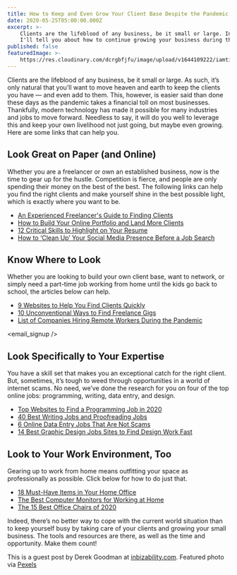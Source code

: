 ```yaml
---
title: How to Keep and Even Grow Your Client Base Despite the Pandemic
date: 2020-05-25T05:00:00.000Z
excerpt: >-
    Clients are the lifeblood of any business, be it small or large. In this post,
    I'll tell you about how to continue growing your business during the pandemic.
published: false
featuredImage: >-
    https://res.cloudinary.com/dcrgbfjfu/image/upload/v1644109222/iamtimsmith/keep-and-grow-client-base-during-pandemic_uuf9us.jpg
---
```


Clients are the lifeblood of any business, be it small or large. As such, it’s only natural that you’ll want to move heaven and earth to keep the clients you have — and even add to them. This, however, is easier said than done these days as the pandemic takes a financial toll on most businesses. Thankfully, modern technology has made it possible for many industries and jobs to move forward. Needless to say, it will do you well to leverage this and keep your own livelihood not just going, but maybe even growing. Here are some links that can help you.

## Look Great on Paper (and Online)

Whether you are a freelancer or own an established business, now is the time to gear up for the hustle. Competition is fierce, and people are only spending their money on the best of the best. The following links can help you find the right clients and make yourself shine in the best possible light, which is exactly where you want to be.

-   [An Experienced Freelancer's Guide to Finding Clients](https://lifehacker.com/an-experienced-freelancers-guide-to-finding-clients-1610357303)
-   [How to Build Your Online Portfolio and Land More Clients](https://www.pagecloud.com/blog/how-to-build-your-online-portfolio)
-   [12 Critical Skills to Highlight on Your Resume](https://skillcrush.com/blog/remote-resume/)
-   [How to ‘Clean Up’ Your Social Media Presence Before a Job Search](https://www.theladders.com/career-advice/how-to-clean-up-your-social-media-presence-before-a-job-search)

## Know Where to Look

Whether you are looking to build your own client base, want to network, or simply need a part-time job working from home until the kids go back to school, the articles below can help.

-   [9 Websites to Help You Find Clients Quickly](https://www.businessinsider.com/websites-to-find-remote-work-freelance-jobs-quickly)
-   [10 Unconventional Ways to Find Freelance Gigs](https://medium.com/@chloerbrooks/10-unconventional-ways-to-find-freelance-gigs-5b6d71c28456)
-   [List of Companies Hiring Remote Workers During the Pandemic](https://www.cnbc.com/2020/04/06/18-companies-hiring-remote-workers-amid-the-coronavirus-pandemic.html)

<email_signup />

## Look Specifically to Your Expertise

You have a skill set that makes you an exceptional catch for the right client. But, sometimes, it’s tough to weed through opportunities in a world of internet scams. No need, we’ve done the research for you on four of the top online jobs: programming, writing, data entry, and design.

-   [Top Websites to Find a Programming Job in 2020](https://dev.to/fredmaiaarantes/top-websites-to-find-a-remote-programming-job-in-2020-4b54)
-   [40 Best Writing Jobs and Proofreading Jobs](https://www.adamenfroy.com/freelance-writing-jobs)
-   [6 Online Data Entry Jobs That Are Not Scams](https://crowdworknews.com/online-data-entry-jobs/)
-   [14 Best Graphic Design Jobs Sites to Find Design Work Fast](https://www.sidehustlenation.com/remote-graphic-design-jobs/)

## Look to Your Work Environment, Too

Gearing up to work from home means outfitting your space as professionally as possible. Click below for how to do just that.

-   [18 Must-Have Items in Your Home Office](https://www.developgoodhabits.com/home-office-setup/)
-   [The Best Computer Monitors for Working at Home](https://watchdogreviews.com/best-computer-monitors/)
-   [The 15 Best Office Chairs of 2020](https://gearpatrol.com/2020/01/29/best-office-chairs/)

Indeed, there’s no better way to cope with the current world situation than to keep yourself busy by taking care of your clients and growing your small business. The tools and resources are there, as well as the time and opportunity. Make them count!

This is a guest post by Derek Goodman at [inbizability.com](https://www.inbizability.com/). Featured photo via [Pexels](https://www.pexels.com/photo/shallow-focus-photo-of-woman-using-smartphone-3803219/)
